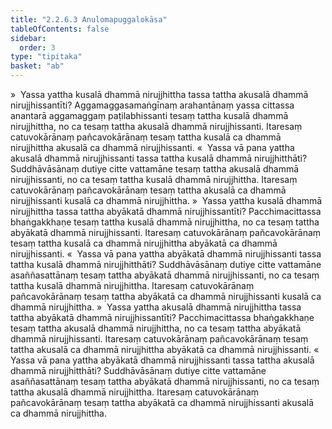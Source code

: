 ```yaml
---
title: "2.2.6.3 Anulomapuggalokāsa"
tableOfContents: false
sidebar:
  order: 3
type: "tipitaka"
basket: "ab"
---
```



<DynamicBreadcrumb />

<Division number="156">

<Paragraph number="666">
»  Yassa yattha kusalā dhammā nirujjhittha tassa tattha akusalā dhammā nirujjhissantīti?
</Paragraph>

<Paragraph number="667">
Aggamaggasamaṅgīnaṃ arahantānaṃ yassa cittassa anantarā aggamaggaṃ paṭilabhissanti tesaṃ tattha kusalā dhammā nirujjhittha, no ca tesaṃ tattha akusalā dhammā nirujjhissanti. Itaresaṃ catuvokārānaṃ pañcavokārānaṃ tesaṃ tattha kusalā ca dhammā nirujjhittha akusalā ca dhammā nirujjhissanti.
</Paragraph>

<Paragraph number="668">
«  Yassa vā pana yattha akusalā dhammā nirujjhissanti tassa tattha kusalā dhammā nirujjhitthāti?
</Paragraph>

<Paragraph number="669">
Suddhāvāsānaṃ dutiye citte vattamāne tesaṃ tattha akusalā dhammā nirujjhissanti, no ca tesaṃ tattha kusalā dhammā nirujjhittha. Itaresaṃ catuvokārānaṃ pañcavokārānaṃ tesaṃ tattha akusalā ca dhammā nirujjhissanti kusalā ca dhammā nirujjhittha.
</Paragraph>

<Paragraph number="670">
»  Yassa yattha kusalā dhammā nirujjhittha tassa tattha abyākatā dhammā nirujjhissantīti?
</Paragraph>

<Paragraph number="671">
Pacchimacittassa bhaṅgakkhaṇe tesaṃ tattha kusalā dhammā nirujjhittha, no ca tesaṃ tattha abyākatā dhammā nirujjhissanti. Itaresaṃ catuvokārānaṃ pañcavokārānaṃ tesaṃ tattha kusalā ca dhammā nirujjhittha abyākatā ca dhammā nirujjhissanti.
</Paragraph>

<Paragraph number="672">
«  Yassa vā pana yattha abyākatā dhammā nirujjhissanti tassa tattha kusalā dhammā nirujjhitthāti?
</Paragraph>

<Paragraph number="673">
Suddhāvāsānaṃ dutiye citte vattamāne asaññasattānaṃ tesaṃ tattha abyākatā dhammā nirujjhissanti, no ca tesaṃ tattha kusalā dhammā nirujjhittha. Itaresaṃ catuvokārānaṃ pañcavokārānaṃ tesaṃ tattha abyākatā ca dhammā nirujjhissanti kusalā ca dhammā nirujjhittha.
</Paragraph>

</Division>
<Division number="157">

<Paragraph number="674">
»  Yassa yattha akusalā dhammā nirujjhittha tassa tattha abyākatā dhammā nirujjhissantīti?
</Paragraph>

<Paragraph number="675">
Pacchimacittassa bhaṅgakkhaṇe tesaṃ tattha akusalā dhammā nirujjhittha, no ca tesaṃ tattha abyākatā dhammā nirujjhissanti. Itaresaṃ catuvokārānaṃ pañcavokārānaṃ tesaṃ tattha akusalā ca dhammā nirujjhittha abyākatā ca dhammā nirujjhissanti.
</Paragraph>

<Paragraph number="676">
«  Yassa vā pana yattha abyākatā dhammā nirujjhissanti tassa tattha akusalā dhammā nirujjhitthāti?
</Paragraph>

<Paragraph number="677">
Suddhāvāsānaṃ dutiye citte vattamāne asaññasattānaṃ tesaṃ tattha abyākatā dhammā nirujjhissanti, no ca tesaṃ tattha akusalā dhammā nirujjhittha. Itaresaṃ catuvokārānaṃ pañcavokārānaṃ tesaṃ tattha abyākatā ca dhammā nirujjhissanti akusalā ca dhammā nirujjhittha.
</Paragraph>
</Division>